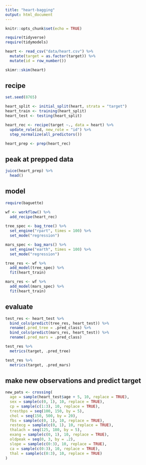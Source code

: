 ```yaml
---
title: "heart-bagging"
output: html_document
---
```


```r
knitr::opts_chunk$set(echo = TRUE)
```

```r
require(tidyverse)
require(tidymodels)

heart <- read_csv("data/heart.csv") %>% 
  mutate(target = as.factor(target)) %>% 
  mutate(id = row_number())

skimr::skim(heart)
```

## recipe

```r
set.seed(8765)

heart_split <- initial_split(heart, strata = "target")
heart_train <- training(heart_split)
heart_test <- testing(heart_split)

heart_rec <- recipe(target ~., data = heart) %>% 
  update_role(id, new_role = "id") %>% 
  step_normalize(all_predictors())

heart_prep <- prep(heart_rec)  
```

## peak at prepped data

```r
juice(heart_prep) %>% 
  head()
```

## model

```r
require(baguette)

wf <- workflow() %>% 
  add_recipe(heart_rec)
  
tree_spec <- bag_tree() %>% 
  set_engine("rpart", times = 100) %>% 
  set_mode("regression")

mars_spec <- bag_mars() %>% 
  set_engine("earth", times = 100) %>% 
  set_mode("regression")

tree_res <- wf %>% 
  add_model(tree_spec) %>% 
  fit(heart_train)

mars_res <- wf %>% 
  add_model(mars_spec) %>% 
  fit(heart_train)

```

## evaluate

```r
test_res <- heart_test %>% 
  bind_cols(predict(tree_res, heart_test)) %>% 
  rename(.pred_tree = .pred_class) %>% 
  bind_cols(predict(mars_res, heart_test)) %>% 
  rename(.pred_mars = .pred_class)

test_res %>% 
  metrics(target, .pred_tree)

test_res %>% 
  metrics(target, .pred_mars)
```

## make new observations and predict target

```r
new_pats <- crossing(
  age = sample(heart_test$age + 5, 10, replace = TRUE),
  sex = sample(c(0, 1), 10, replace = TRUE),
  cp = sample(c(1:3), 10, replace = TRUE),
  trestbps = seq(100, 150, by = 5),
  chol = seq(150, 500, by = 20),
  fbs = sample(c(0, 1), 10, replace = TRUE),
  restecg = sample(c(0, 1), 10, replace = TRUE),
  thalach = seq(125, 180, by = 5),
  exang = sample(c(0, 1), 10, replace = TRUE),
  oldpeak = seq(0, 3, by = .2),
  slope = sample(c(0:3), 10, replace = TRUE),
  ca = sample(c(0:3), 10, replace = TRUE),
  thal = sample(c(0:3), 10, replace = TRUE)
)
```








